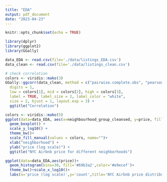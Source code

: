 ```yaml
---
title: "EDA"
output: pdf_document
date: "2023-04-23"
---
```


```r
knitr::opts_chunk$set(echo = TRUE)
```

```r
library(dplyr)
library(ggplot2)
library(GGally)
```

```r
data_EDA <- read.csv(file='./data/listings_EDA.csv')
data_clean <- read.csv(file='./data/listings_clean.csv')

```

```r
# check correlation
colors <- viridis::mako(3)
GGally::ggcorr(data_clean, method = c("pairwise.complete.obs", "pearson"),
  digits = 1, 
  low = colors[1], mid = colors[2], high = colors[3], 
  label = TRUE, label_size = 2, label_color = "white",
  size = 2, hjust = 1, layout.exp = 3) +
  ggtitle("Correlation")
```

```r
colors <- viridis::mako(5)
ggplot(data=data_EDA, aes(x=neighbourhood_group_cleansed, y=price, fill=neighbourhood_group_cleansed)) +
  geom_boxplot() +
  scale_y_log10() +
  theme_bw()+
  scale_fill_manual(values = colors, name="")+
  xlab("neighborhood") +
  ylab("price (log scale)") +
  ggtitle("NYC Airbnb price for different neighborhoods")
```
```r
ggplot(data=data_EDA,aes(price))+
  geom_histogram(bins=30, fill='#69b3a2',color='#e9ecef')+
  theme_bw()+scale_x_log10()+
  labs(x='price (log scale)',y='count',title='NYC Airbnb price distribution')
```

